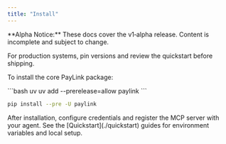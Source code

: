 ```yaml
---
title: "Install"
---
```

<Warning>
  **Alpha Notice:** These docs cover the v1‑alpha release. Content is incomplete and subject to change.

  For production systems, pin versions and review the quickstart before shipping.
  
</Warning>


To install the core PayLink package:

<CodeGroup>
```bash uv
  uv add --prerelease=allow paylink
  ```
  
  ```bash pip
  pip install --pre -U paylink
  ```

  
</CodeGroup>


<Tip>
  After installation, configure credentials and register the MCP server with your agent. See the [Quickstart](./quickstart)  guides for environment variables and local setup.
</Tip>
